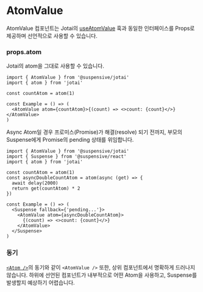
# AtomValue

AtomValue 컴포넌트는 Jotai의 [useAtomValue](https://jotai.org/docs/core/use-atom#useatomvalue) 훅과 동일한 인터페이스를 Props로 제공하며 선언적으로 사용할 수 있습니다.

### props.atom

Jotai의 atom을 그대로 사용할 수 있습니다.

```tsx /AtomValue/
import { AtomValue } from '@suspensive/jotai'
import { atom } from 'jotai'

const countAtom = atom(1)

const Example = () => (
  <AtomValue atom={countAtom}>{(count) => <>count: {count}</>}</AtomValue>
)
```

Async Atom일 경우 프로미스(Promise)가 해결(resolve) 되기 전까지, 부모의 Suspense에게 Promise의 pending 상태를 위임합니다.

```tsx /AtomValue/
import { AtomValue } from '@suspensive/jotai'
import { Suspense } from '@suspensive/react'
import { atom } from 'jotai'

const countAtom = atom(1)
const asyncDoubleCountAtom = atom(async (get) => {
  await delay(2000)
  return get(countAtom) * 2
})

const Example = () => (
  <Suspense fallback={'pending...'}>
    <AtomValue atom={asyncDoubleCountAtom}>
      {(count) => <>count: {count}</>}
    </AtomValue>
  </Suspense>
)
```

### 동기

[`<Atom />`](https://suspensive.org/ko/docs/jotai/Atom)의 동기와 같이 `<AtomValue />` 또한, 상위 컴포넌트에서 명확하게 드러나지 않습니다. 하위에 선언된 컴포넌트가 내부적으로 어떤 Atom을 사용하고, Suspense를 발생할지 예상하기 어렵습니다.
